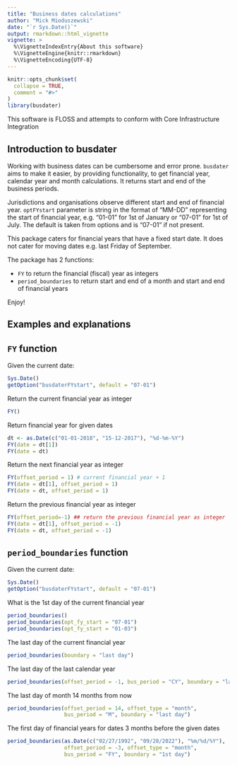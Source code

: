 ```yaml
---
title: "Business dates calculations"
author: "Mick Mioduszewski"
date: "`r Sys.Date()`"
output: rmarkdown::html_vignette
vignette: >
  %\VignetteIndexEntry{About this software}
  %\VignetteEngine{knitr::rmarkdown}
  %\VignetteEncoding{UTF-8}
---
```


```r
knitr::opts_chunk$set(
  collapse = TRUE,
  comment = "#>"
)
library(busdater)
```

This software is FLOSS and attempts to conform with Core 
Infrastructure Integration

## Introduction to busdater

Working with business dates can be cumbersome and error prone.
`busdater` aims to make it easier, by providing functionality,
to get financial year, calendar year and month calculations.
It returns start and end of the business periods.

Jurisdictions and organisations observe different start and end of financial year.
`optFYstart` parameter is string in the format of "MM-DD" representing the start
of financial year, e.g. "01-01" for 1st of January or "07-01" for 1st of July. The default is taken from options and is "07-01" if not present.

This package caters for financial years that have a fixed start date.
It does not cater for moving dates e.g. last Friday of September.

The package has 2 functions:

* `FY` to return the financial (fiscal) year as integers
* `period_boundaries` to return start and end of a month and start and end of financial years

Enjoy!

## Examples and explanations

## `FY` function

Given the current date:
```r
Sys.Date()
getOption("busdaterFYstart", default = "07-01")
```
Return the current financial year as integer
```r
FY()
```

Return financial year for given dates
```r
dt <- as.Date(c("01-01-2018", "15-12-2017"), "%d-%m-%Y")
FY(date = dt[1])
FY(date = dt)
```

Return the next financial year as integer
```r
FY(offset_period = 1) # current financial year + 1
FY(date = dt[1], offset_period = 1)
FY(date = dt, offset_period = 1)
```

Return the previous financial year as integer
```r
FY(offset_period=-1) ## return the previous financial year as integer
FY(date = dt[1], offset_period = -1)
FY(date = dt, offset_period = -1)
```

## `period_boundaries` function

Given the current date:
```r
Sys.Date()
getOption("busdaterFYstart", default = "07-01")
```

What is the 1st day of the current financial year
```r
period_boundaries()
period_boundaries(opt_fy_start = "07-01")
period_boundaries(opt_fy_start = "01-03")
```
The last day of the current financial year
```r
period_boundaries(boundary = "last day")


```
The last day of the last calendar year
```r
period_boundaries(offset_period = -1, bus_period = "CY", boundary = "last day")
```
The last day of month 14 months from now
```r
period_boundaries(offset_period = 14, offset_type = "month",
                  bus_period = "M", boundary = "last day")
```
The first day of financial years for dates 3 months before the given dates
```r
period_boundaries(as.Date(c("02/27/1992", "09/28/2022"), "%m/%d/%Y"),
                  offset_period = -3, offset_type = "month",
                  bus_period = "FY", boundary = "1st day")
```
